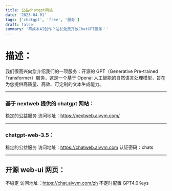 ```yaml
---
title: 公益chatgpt网站
date: '2023-04-01'
tags: ['chatgpt', 'free', '服务']
draft: false
summary: '零成本AI创作？站长免费开放ChatGPT服务！'
---
```


# 描述：

我们很高兴向您介绍我们的一项服务：开源的 GPT（Generative Pre-trained Transformer）服务，这是一个基于 Openai 人工智能的自然语言处理模型，旨在为您提供高质量、高效、可定制的文本生成能力。

---

### 基于 nextweb 提供的 chatgpt 网站：

稳定的公益服务
访问地址：https://nextweb.aivvm.com/

---

### chatgpt-web-3.5：

稳定的公益服务
访问地址：https://chatweb.aivvm.com
认证密码：chats

---

## 开源 web-ui 网页：

不稳定
访问地址：https://chat.aivvm.com/zh
不定时配置 GPT4.0Keys
